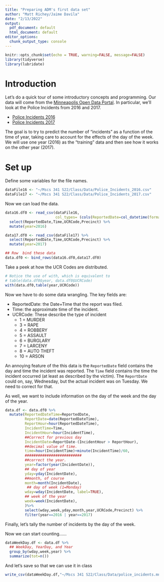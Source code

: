 ```yaml
---
title: "Preparing ADM's first data set"
author: "Matt Richey/Jaime Davila"
date: "2/13/2022"
output:
  pdf_document: default
  html_document: default
editor_options:
  chunk_output_type: console
---
```


```r
knitr::opts_chunk$set(echo = TRUE, warning=FALSE, message=FALSE)
library(tidyverse)
library(lubridate)
```

# Introduction
Let's do a quick tour of some introductory concepts and programming. Our data will come from the [Minneapolis Open Data Portal](http://opendata.minneapolismn.gov/). In particular, we'll look at the Police Incidents from 2016 and 2017. 

 * [Police Incidents 2016](https://opendata.minneapolismn.gov/datasets/police-incidents-2016)
 * [Police Incidents 2017](https://opendata.minneapolismn.gov/datasets/police-incidents-2017)

The goal is to try to predict the number of "incidents" as a function of the time of year, taking  care to account for the effects of the day of the week.  We will use one year (2016) as the "training" data and then see how it works on the other year (2017).


# Set up
Define some  variables for the file names.
```r
dataFile16 <- "~/Mscs 341 S22/Class/Data/Police_Incidents_2016.csv"
dataFile17 <- "~/Mscs 341 S22/Class/Data/Police_Incidents_2017.csv"
```


Now we can load the data.
```r
data16.df0 <- read_csv(dataFile16, 
                       col_types= (cols(ReportedDate=col_datetime(format="%Y/%m/%d %H:%M:%S")))) %>% 
  select(ReportedDate,Time,UCRCode,Precinct) %>% 
  mutate(year=2016)

data17.df0 <- read_csv(dataFile17) %>% 
  select(ReportedDate,Time,UCRCode,Precinct) %>% 
  mutate(year=2017)

## Row  bind these data
data.df0 <- bind_rows(data16.df0,data17.df0)
```


Take a peek at how the UCR Codes are distributed.
```r
# Notice the use of with, which is equivalent to
# table(data.df0$year, data.df0$UCRCode)
with(data.df0,table(year,UCRCode))
```

Now we have to do some data wrangling. The key fields are:

  * ReportedDate: the Date+Time that the report was filed.
  * Time: the approximate time of the incident.
  * UCRCode: These describe the type of incident
      + 1 = MURDER
      + 3 = RAPE
      + 4 = ROBBERY
      + 5 = ASSAULT
      + 6 = BURGLARY
      + 7 = LARCENY
      + 8 = AUTO THEFT
      + 10 = ARSON

An annoying  feature of the this data is the `ReportedDate` field contains the day and time the incident was reported. The `Time` field contains the time the incident occurred (at least as described by the victim). The `ReportDate` could on, say, Wednesday, but the actual incident was on Tuesday. We need to correct for that.

As well, we want to include information on the day of the week and the day of the year.
```r
data.df <- data.df0 %>% 
  mutate(ReportedDateTime=ReportedDate,
         ReportDate=date(ReportedDateTime),
         ReportHour=hour(ReportedDateTime),
         IncidentTime=Time,
         IncidentHour=hour(IncidentTime),
         ##Correct for previous day
         IncidentDate=ReportDate-(IncidentHour > ReportHour),
         ##decimal value of time.
         time=hour(IncidentTime)+minute(IncidentTime)/60,
         ##########################
         ##correct the year.
         year=factor(year(IncidentDate)),
         ## day of year
         yday=yday(IncidentDate),
         ##month, of course
         month=month(IncidentDate),
          ## day of week (1=Monday)
         wday=wday(IncidentDate, label=TRUE),
         ## week of the year
         week=week(IncidentDate),
         )%>%
         select(wday,week,yday,month,year,UCRCode,Precinct) %>%
         filter(year==2016 | year==2017)
```

Finally, let's tally the number of incidents by the day of the week. 

Now we can start counting......
```r
dataWeekDay.df <- data.df %>% 
  ## WeekDay, YearDay, and Year
  group_by(wday,week,year) %>% 
  summarize(tot=n()) 
```

And let's save so that we can use it in class

```r
write_csv(dataWeekDay.df,"~/Mscs 341 S22/Class/Data/police_incidents.mn.csv")
```

